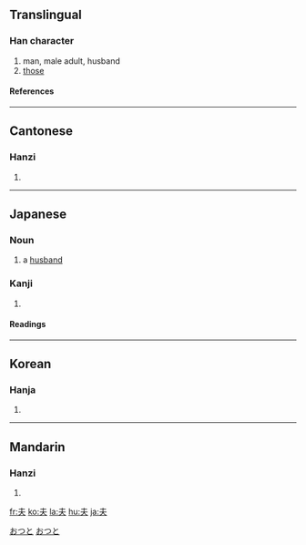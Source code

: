 ==Translingual==
===Han character===
{{Han char|rn=37|rad=大|as=01|sn=4|four=5003<sub>0</sub>|canj=手人 (QO)}}
# man, male adult, husband
# [[those]]
====References====
{{Han ref|kx=0248.110|dkj=05835|dj=0507.010|hdz=10521.010|uh=592B|ud=22827|bh=A4D2|bd=42194}}
----
==Cantonese==
===Hanzi===
{{yue-hanzi|jyut=|y=fu1}}
# {{defn|Cantonese}}
----
==Japanese==
===Noun===
[[Category:1000_Japanese_basic_words|おつと]]
{{ja-noun|k|hira=おっと|rom=otto|hidx=おつと}}
#a [[husband]]
[[Category:ja:Family|おつと]]

===Kanji===
{{ja-kanji|grade=4|rs=大01}}
# {{defn|Japanese}} 
====Readings====
{{ja-readings|on=[[ふ]] (fu), [[ふう]] (fū)|kun=[[おっと]] (otto), [[おとこ]] (otoko), [[それ]] (sore)}}
----
==Korean==
===Hanja===
{{ko-hanja|hangeul=부|rv=bu|mr=pu}}
# {{defn|Korean}}
----
==Mandarin==
===Hanzi===
{{cmn-hanzi|pin=[[fū]] (fu1); [[fú]] (fu2)|wg=fu<sup>1</sup>}}
# {{defn|Mandarin}}

[[fr:夫]]
[[ko:夫]]
[[la:夫]]
[[hu:夫]]
[[ja:夫]]